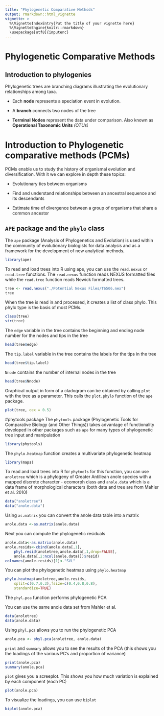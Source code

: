 ```yaml
---
title: "Phylogenetic Comparative Methods"
output: rmarkdown::html_vignette
vignette: >
  %\VignetteIndexEntry{Put the title of your vignette here}
  %\VignetteEngine{knitr::rmarkdown}
  \usepackage[utf8]{inputenc}
---
```

  
# Phylogenetic Comparative Methods

## Introduction to phylogenies
Phylogenetic trees are branching diagrams illustrating the evolutionary relationships among taxa. 

* Each **node** represents a speciation event in evolution.

* A **branch** connects two nodes of the tree

* **Terminal Nodes** represent the data under comparison. Also known as **Operational Taxonomic Units** *(OTUs)*

# Introduction to Phylogenetic comparative methods (PCMs)
PCMs enable us to study the history of organismal evolution and diversification. With it we can explore in depth these topics:

* Evolutionary ties between organisms

* Find and understand relationships between an ancestral sequence and its descendants

* Estimate time of divergence between a group of organisms that share a common ancestor

## <code>APE</code> package and the <code>phylo</code> class
The <code>ape</code> package (Analysis of Phylogenetics and Evolution) is used within the community of evolutionary biologists for data analysis and as a framework for the development of new analytical methods.
```r
library(ape)
```

To read and load trees into R using ape, you can use the <code>read.nexus</code> or <code>read.tree</code> functions. The <code>read.nexus</code> function reads NEXUS formatted files while the <code>read.tree</code> function reads Newick formatted trees.
```r
tree <- read.nexus("./Potential Nexus Files/T6506.nex")
tree
```

When the tree is read in and processed, it creates a list of class phylo. This phylo type is the basis of most PCMs. 
```r
class(tree)
str(tree)
```

The <code>edge</code> variable in the tree contains the beginning and ending node number for the nodes and tips in the tree
```r
head(tree$edge)
```

The <code>tip.label</code> variable in the tree contains  the labels for the tips in the tree
```r
head(tree$tip.label)
```

<code>Nnode</code> contains the number of internal nodes in the tree
```r
head(tree$Nnode)
```

Graphical output in form of a cladogram can be obtained by calling <code>plot</code> with the tree as a parameter. This calls the <code>plot.phylo</code> function of the <code>ape</code> package. 
```r
plot(tree, cex = 0.5)
```

#phytools package
The <code>phytools</code> package (Phylogenetic Tools for Comparative Biology (and Other Things)) takes advantage of functionality developed in other packages such as <code>ape</code> for many types of phylogenetic tree input and manipulation 

```r
library(phytools)
```

The <code>phylo.heatmap</code> function creates a multivariate phylogenetic heatmap

```r
library(maps)
```

To read and load trees into R for <code>phytools</code> for this function, you can use <code>anoletree</code> which is a phylogeny of Greater Antillean anole species with a mapped discrete character - ecomorph class and <code>anole.data</code> which is a data frame of morphological characters (both data and tree are from Mahler et al. 2010)

```r
data("anoletree")
data("anole.data")
```

Using <code>as.matrix</code> you can convert the anole data table into a matrix 

```r
anole.data <-as.matrix(anole.data)
```

Next you can compute the phylogenetic residuals 

```r
anole.data<-as.matrix(anole.data)
anole.resids<-cbind(anole.data[,1],
    phyl.resid(anoletree,anole.data[,1,drop=FALSE],
    anole.data[,2:ncol(anole.data)])$resid)
colnames(anole.resids)[1]<-"SVL"

```

You can plot the phylogenetic heatmap using <code>phylo.heatmap</code>

```r
phylo.heatmap(anoletree,anole.resids,
    split=c(0.7,0.3),fsize=c(0.4,0.8,0.8),
    standardize=TRUE)
```

The <code>phyl.pca</code> function performs phylogenetic PCA

You can use the same anole data set from Mahler et al. 

```r
data(anoletree)
data(anole.data)
```

Using <code>phyl.pca</code> allows you to run the phylogenetic PCA 

```r
anole.pca <- phyl.pca(anoletree, anole.data)
```

<code>print</code> and <code>summary</code> allows you to see the results of the PCA (this shows you the loadings of the various PC's and proportion of variance)

```r
print(anole.pca)
summary(anole.pca)
```

<code>plot</code> gives you a screeplot. This shows you how much variation is explained by each component (each PC)
```r
plot(anole.pca)
```

To visualize the loadings, you can use <code>biplot</code>

```r
biplot(anole.pca)
```